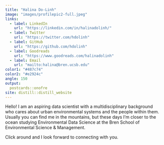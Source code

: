 ```yaml
---
title: "Halina Do-Linh"
image: "images/profilepic2-full.jpeg"
links:
  - label: LinkedIn
    url: "https://linkedin.com/in/halinadolinh/"
  - label: Twitter
    url: "https://twitter.com/hdolinh"
  - label: GitHub
    url: "https://github.com/hdolinh"
  - label: Goodreads
    url: "https://www.goodreads.com/halinadolinh"    
  - label: Email
    url: "mailto:halina@bren.ucsb.edu"
color1: "#487c74"
color2: "#e2924c"
angle: 150
output:
  postcards::onofre 
site: distill::distill_website
---
```


Hello! I am an aspiring data scientist with a multidisciplinary background who cares about urban environmental systems and the people within them. Usually you can find me in the mountains, but these days I'm closer to the ocean studying Environmental Data Science at the Bren School of Environmental Science & Management. 

Click around and I look forward to connecting with you.
